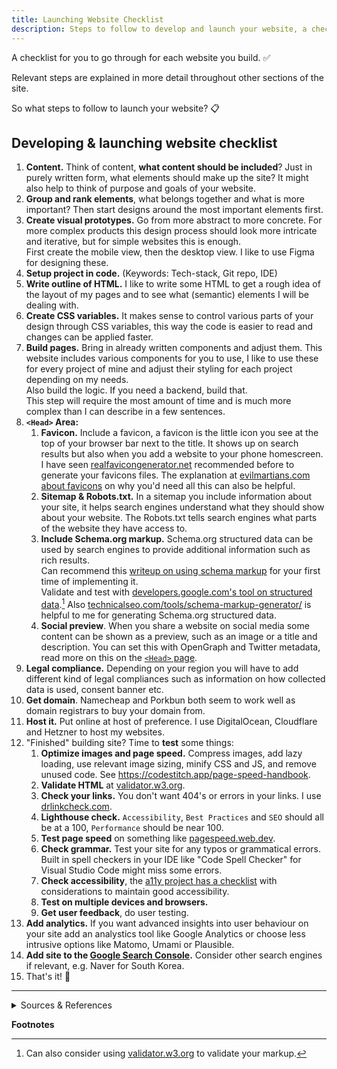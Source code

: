 ```yaml
---
title: Launching Website Checklist
description: Steps to follow to develop and launch your website, a checklist.
---
```


A checklist for you to go through for each website you build. ✅

Relevant steps are explained in more detail throughout other sections of the site.

So what steps to follow to launch your website? 📋

## Developing & launching website checklist

<Steps>

1. **Content.** Think of content, **what content should be included**? Just in purely written form, what elements should make up the site? It might also help to think of purpose and goals of your website.
2. **Group and rank elements**, what belongs together and what is more important? Then start designs around the most important elements first.
3. **Create visual prototypes.** Go from more abstract to more concrete. For more complex products this design process should look more intricate and iterative, but for simple websites this is enough.  
    First create the mobile view, then the desktop view. I like to use Figma for designing these.
4. **Setup project in code.** (Keywords: Tech-stack, Git repo, IDE)
5. **Write outline of HTML.** I like to write some HTML to get a rough idea of the layout of my pages and to see what (semantic) elements I will be dealing with.
6. **Create CSS variables.** It makes sense to control various parts of your design through CSS variables, this way the code is easier to read and changes can be applied faster.
7. **Build pages.** Bring in already written components and adjust them. This website includes various components for you to use, I like to use these for every project of mine and adjust their styling for each project depending on my needs.  
    Also build the logic. If you need a backend, build that.  
    This step will require the most amount of time and is much more complex than I can describe in a few sentences.
8. **`<Head>` Area:**
    1. **Favicon.** Include a favicon, a favicon is the little icon you see at the top of your browser bar next to the title. It shows up on search results but also when you add a website to your phone homescreen.  
        I have seen [realfavicongenerator.net](https://realfavicongenerator.net/) recommended before to generate your favicons files. The explanation at [evilmartians.com about favicons](https://evilmartians.com/chronicles/how-to-favicon-in-2021-six-files-that-fit-most-needs) on why you'd need all this can also be helpful.
    2. **Sitemap & Robots.txt.** In a sitemap you include information about your site, it helps search engines understand what they should show about your website. The Robots.txt tells search engines what parts of the website they have access to.
    3. **Include Schema.org markup.** Schema.org structured data can be used by search engines to provide additional information such as rich results.  
        Can recommend this [writeup on using schema markup](https://neilpatel.com/blog/get-started-using-schema/) for your first time of implementing it.  
        Validate and test with [developers.google.com's tool on structured data](https://developers.google.com/search/docs/appearance/structured-data).[^1]
        Also [technicalseo.com/tools/schema-markup-generator/](https://technicalseo.com/tools/schema-markup-generator/) is helpful to me for generating Schema.org structured data.
    4. **Social preview**. When you share a website on social media some content can be shown as a preview, such as an image or a title and description. You can set this with OpenGraph and Twitter metadata, read more on this on the [`<Head>` page](/seo/head).
9. **Legal compliance.** Depending on your region you will have to add different kind of legal compliances such as information on how collected data is used, consent banner etc.
10. **Get domain**. Namecheap and Porkbun both seem to work well as domain registrars to buy your domain from.
11. **Host it.** Put online at host of preference. I use DigitalOcean, Cloudflare and Hetzner to host my websites.
12. "Finished" building site? Time to **test** some things:
    1. **Optimize images and page speed.** Compress images, add lazy loading, use relevant image sizing, minify CSS and JS, and remove unused code. See https://codestitch.app/page-speed-handbook.
    2. **Validate HTML** at [validator.w3.org](https://validator.w3.org/).
    3. **Check your links.** You don't want 404's or errors in your links. I use [drlinkcheck.com](https://www.drlinkcheck.com/).
    4. **Lighthouse check.** `Accessibility`, `Best Practices` and `SEO` should all be at a 100, `Performance` should be near 100.
    5. **Test page speed** on something like [pagespeed.web.dev](https://pagespeed.web.dev/).
    6. **Check grammar.** Test your site for any typos or grammatical errors. Built in spell checkers in your IDE like "Code Spell Checker" for Visual Studio Code might miss some errors.
    7. **Check accessibility**, the [a11y project has a checklist](https://www.a11yproject.com/checklist/) with considerations to maintain good accessibility.
    8. **Test on multiple devices and browsers.**
    9. **Get user feedback**, do user testing.
13. **Add analytics.** If you want advanced insights into user behaviour on your site add an analystics tool like Google Analytics or choose less intrusive options like Matomo, Umami or Plausible.
14. **Add site to the [Google Search Console](https://search.google.com/search-console/about).** Consider other search engines if relevant, e.g. Naver for South Korea.
15. That's it! 🎉

</Steps>

---

<details>

<summary>Sources & References</summary>

- https://codestitch.app/complete-guide-to-freelancing & https://codestitch.app/web-design-resources
- Use schema.org for the first time: https://neilpatel.com/blog/get-started-using-schema/
- On site maps: https://developers.google.com/search/docs/crawling-indexing/sitemaps/overview
- On robots.txt: https://developers.google.com/search/docs/crawling-indexing/robots/intro#:~:text=A%20robots.txt%20file%20tells,web%20page%20out%20of%20Google.
- Schema.org structured meta data markup, https://validator.w3.org/
- Test safari on a windows machine: https://youtu.be/pRpsi1Z5YY0
- a11y's accessibility checklist following WCAG 2 criteria: https://www.a11yproject.com/checklist/

</details>

**Footnotes**
[^1]: Can also consider using [validator.w3.org](https://validator.w3.org/) to validate your markup.